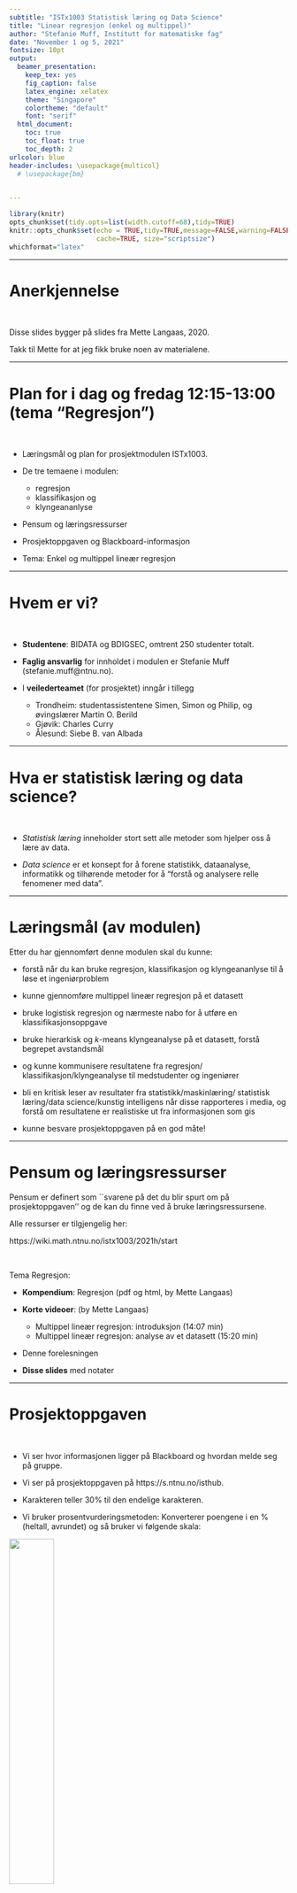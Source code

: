 ```yaml
---
subtitle: "ISTx1003 Statistisk læring og Data Science"
title: "Linear regresjon (enkel og multippel)"
author: "Stefanie Muff, Institutt for matematiske fag"
date: "November 1 og 5, 2021"
fontsize: 10pt
output:
  beamer_presentation:
    keep_tex: yes
    fig_caption: false
    latex_engine: xelatex
    theme: "Singapore"
    colortheme: "default"
    font: "serif"
  html_document:
    toc: true
    toc_float: true
    toc_depth: 2
urlcolor: blue
header-includes: \usepackage{multicol}
  # \usepackage{bm}
 

---
```


```r
library(knitr)
opts_chunk$set(tidy.opts=list(width.cutoff=68),tidy=TRUE)
knitr::opts_chunk$set(echo = TRUE,tidy=TRUE,message=FALSE,warning=FALSE,strip.white=TRUE,prompt=FALSE,
                      cache=TRUE, size="scriptsize")
whichformat="latex"
```

---

# Anerkjennelse

$~$

Disse slides bygger på slides fra Mette Langaas, 2020.


Takk til Mette for at jeg fikk bruke noen av materialene.

---

# Plan for i dag og fredag 12:15-13:00 (tema "Regresjon")

$~$

* Læringsmål og plan for prosjektmodulen ISTx1003.

* De tre temaene i modulen: 
  + regresjon 
  + klassifikasjon og
  + klyngeananlyse 

* Pensum og læringsressurser

* Prosjektoppgaven og Blackboard-informasjon

* Tema: Enkel og multippel lineær regresjon
 
 
---

# Hvem er vi?
 
$~$

* **Studentene**: BIDATA og BDIGSEC, omtrent 250 studenter totalt. 

* **Faglig ansvarlig** for innholdet i modulen er Stefanie Muff (stefanie.muff@ntnu.no).

* I **veilederteamet** (for prosjektet) inngår i tillegg
  * Trondheim: studentassistentene Simen, Simon og Philip, og
øvingslærer Martin O. Berild
  * Gjøvik: Charles Curry  
  * Ålesund: Siebe B. van Albada 
 
 
---

# Hva er statistisk læring og data science?

$~$

* _Statistisk læring_ inneholder stort sett alle metoder som hjelper oss å lære av data.

\vspace{2mm}

* _Data science_ er et konsept for å forene statistikk, dataanalyse, informatikk og tilhørende metoder for å "forstå og analysere relle fenomener med data".




---

# Læringsmål (av modulen)

Etter du har gjennomført denne modulen skal du kunne:

* forstå når du kan bruke regresjon, klassifikasjon og
klyngeananlyse til å løse et ingeniørproblem

* kunne gjennomføre multippel lineær regresjon på et
datasett

* bruke logistisk regresjon og nærmeste nabo for å utføre
en klassifikasjonsoppgave

* bruke hierarkisk og $k$-means klyngeanalyse på et
datasett, forstå begrepet avstandsmål

* og kunne kommunisere resultatene fra regresjon/
klassifikasjon/klyngeanalyse til medstudenter og
ingeniører

*  bli en kritisk leser av resultater fra statistikk/maskinlæring/
statistisk læring/data science/kunstig intelligens når disse
rapporteres i media, og forstå om resultatene er
realistiske ut fra informasjonen som gis

*  kunne besvare prosjektoppgaven på en god måte!  



---

# Pensum og læringsressurser

Pensum er definert som ``svarene på det du blir spurt om på
prosjektoppgaven'' og de kan du finne ved å bruke læringsressursene.


\vspace{2mm}
Alle ressurser er tilgjengelig her:

https://wiki.math.ntnu.no/istx1003/2021h/start

$~$

Tema Regresjon:

\vspace{2mm}

* **Kompendium**: Regresjon (pdf og html, by Mette Langaas)

* **Korte videoer**: (by Mette Langaas)
  * Multippel lineær regresjon: introduksjon (14:07 min)
  * Multippel lineær regresjon: analyse av et datasett (15:20 min)


* Denne forelesningen 

* **Disse slides** med notater


---

# Prosjektoppgaven

$~$

* Vi ser hvor informasjonen ligger på Blackboard og hvordan melde seg på gruppe.

\vspace{2mm}

* Vi ser på prosjektoppgaven på https://s.ntnu.no/isthub.

\vspace{2mm}

* Karakteren teller 30\% til den endelige karakteren.

\vspace{2mm}

* Vi bruker prosentvurderingsmetoden: Konverterer poengene i en \% (heltall, avrundet) og så bruker vi følgende skala:

\centering
![](prosent.png){width=40%}

---

# Veileding til prosjektoppgaven

$~$

Starter neste uke!

\vspace{2mm}

**Trondheim**: 11., 18. og 25. November, 12:15-14:00 i Sentralbygg S3.

**Ålesund**: Info kommer

**Gjøvik**: Info kommer

\vspace{2mm} 

**Digital veileding for alle:**

  * Forumet: https://mattelab.math.ntnu.no/, velg kategorien "ISTx100y Statistikk for bachelor ingeniør".
  
  * Veileding via _Whereby_ 
    * Man 15.11.\ og 22.11., 14:15-15:00 
    * Fre 19.11.\ og 26.11., 12:15-14:00  
    
    for alle campuser. Mer informasjon kommer her: https://wiki.math.ntnu.no/istx1003/2021h/start


--- 

# Læringsmål for regresjon

$~$

* Du kan lage en modell for å  forstå sammenhengen mellom en respons og
én eller flere forklaringsvariabler.

$~$

* Du kan lage en modell for å predikere en respons
fra en eller flere forklaringsvariabler.



---

 
# Regresjon -- motiverende eksempel 
\centering\tiny(Veiledet læring - vi kjenner responsen)

\vspace{2mm}

\flushleft
\normalsize


* Kropssfett er en viktig indikator for overvekt, men vanskelig å måle.

\vspace{2mm}
**Spørsmål:**  Hvilke faktorer tillater præsis estimering av kroppsfettet?  


\vspace{2mm}
Vi undersøker 243 mannlige deltakere. Kroppsfett (%), BMI og andre forklaringsvariabler ble målet. Kryssplott:


```r
library(dplyr)
library(ggplot2)
path <- "data/"
d.bodyfat <- read.table(paste(path,"bodyfat.clean.txt",sep=""),header=T)
d.bodyfat <- d.bodyfat[,c("bodyfat","age","gewicht","hoehe","bmi","neck","abdomen","hip")]
names(d.bodyfat) <- c("bodyfat","age","weight","height","bmi","neck","abdomen","hip")

par(mfrow=c(1,4))
plot(bodyfat ~ bmi,d.bodyfat,xlab="bmi", ylab="bodyfat (y)")
plot(bodyfat ~ age,d.bodyfat,xlab="age", ylab="bodyfat (y)")
plot(bodyfat ~ neck,d.bodyfat,xlab="neck", ylab="bodyfat (y)")
plot(bodyfat ~ hip,d.bodyfat,xlab="hip", ylab="bodyfat (y)")
```
 
---

For en model for funker god for prediksjon trenger vi _multippel linear regresjon_. Men vi begynner med _enkel linear regresjon_ (bare en forklaringsvariabel):
 

```r
ggplot(d.bodyfat,aes(x=bmi,y=bodyfat)) + geom_point() + theme_bw() + ylab("body fat (%)")
```

---
 
# Enkel linear regresjon

$~$

* En kontinuerlig respons variabel $Y$

* Bare _en forklaringsvariabel_ $x_1$ 

* Relasjon mellom $Y$ og $x_1$ er antatt å være _linear_. 

\vspace{6mm}
Hvis den lineare relasjonen mellom $Y$ og $x$ er perfekt, så gjelder
$$y_i = \beta_0 + \beta_1 x_{1i}\ $$
for alle $i$. Men..

---

Hvilken linje er best?

$~$

```r
ggplot(d.bodyfat,aes(x=bmi,y=bodyfat)) + geom_point() + theme_bw() + ylab("body fat (%)")  + 
  geom_abline(intercept = -25, slope = 1.7, color="red",   size=0.6) +
  geom_abline(intercept = -35, slope = 2.1, color="green",    size=0.6) +
geom_abline(intercept = -36, slope = 2.25, color="blue",    size=0.6) 
``` 
 
 
---

## Enkel linear regresjon

$~$

a) Kan vi tilpasse den "rette" linjen til dataene?

$~$

```r
set.seed(9670)
n <- 10
x <- rnorm(n)
y <- 4 - 2*x + rnorm(n,0,sd=1)
x[11]  <- -0.5
y[11] <- 6.2
dd <- 0.38
from_x <- c(x[11],x[11],x[11]+dd,x[11] + dd) 
from_y <- c(y[11],(4-2*x[11]),(4-2*x[11]),y[11])

to_x <- c(x[11],x[11] + dd,x[11]+ dd,x[11])
to_y <- c(4-2*x[11],4-2*x[11],y[11], y[11])

plot(x,y)
abline(c(4,-2),lwd=2)
polygon(from_x,from_y,to_x,to_y,col=2,lwd=2)
```



* $\hat{y}_i = \hat\beta_0 + \hat\beta_1x_{1i}$.
* $\hat{e}_i = \hat{y}_i - y$
* $\hat\beta_0$ og $\hat\beta_1$ velges slik at $$SSE = \sum_i \hat{e}_i^2$$ minimeres.

---


b) Kan vi tolke linja? Hvor sikkert er jeg på $\hat\beta_1$ og linja? Vi trenger antakelser, KI og hypothesetest.

$~$

c) Fremtidige presisjoner av predikert $y$ (kroppsfett)?

$~$

 


---

# Linear regresjon -- antakelser

$$Y_i = \underbrace{\beta_0 + \beta_1 x_{i1}}_{\hat{y}_i} + e_i$$
med $$e_i \sim \textsf{N}(0,\sigma^2) \ .$$

\centering 
![](regrAssumptions.jpg){width=70%}





---

## Do-it-yourself "by hand"

\vspace{6mm}

Her kan du finne de beste parametrene selv: 
\vspace{2mm}

Bruk denne lenken:
\vspace{2mm}

<https://gallery.shinyapps.io/simple_regression/>

---

# Multippel linear regresjon

Nesten det samme some enkel linear regresjon, vi bare summerer flere forklaringsvariabler:

$$Y_i = \beta_0 + \beta_1 x_{1i} + \beta_2 x_{2i} + \ldots + \beta_p x_{pi} + e_i \ , \quad e_i \sim\mathsf{N}(0,\sigma^2) \ .$$
$~$

For eksempel:

$$\text{bodyfat}_i = \beta_0 + \beta_1 \text{bmi}_i + \beta_2 \text{age}_i + e_i \ .$$

---

\centering
![](multippelRegGraph.png){width=70%}

--- 

# Regresjonsanalyse i fem steg
 

$~$

**Steg 1**: Bli kjent med dataene ved å se på oppsummeringsmål og ulike typer plott

**Steg 2**: Spesifiser en matematisk modell

**Steg 3**: Tilpass modellen

**Steg 4**: Presenter resultater fra den tilpassede modellen

**Steg 5**: Evaluer om modellen passer til dataene

$~$

Vi skal ikke snakke så mye om hvordan finne en god
modell, men om hvordan sammenligne to
modeller (med justert $R^2$) .

---

## Steg 1: Bli kjent med dataene

$~$

Vi kan for eksempel se på histogram og boxplot:

$~$

```r
library(MASS)
par(mfrow=c(2,2))
truehist(d.bodyfat$bodyfat,nbin=50,xlab="bodyfat",ylab="density")
boxplot(d.bodyfat$bodyfat,main="bodyfat")

truehist(d.bodyfat$bmi,nbin=50,xlab="bmi",ylab="density")
boxplot(d.bodyfat$bmi,main="bmi")
```

---

Ellers en _parplot_ med kryssplotter for alle forklaringsvariable(r) $(x_1,\ldots, x_p)$ og respons $y$:

$~$

```r
library(GGally)
 
ggpairs(d.bodyfat[,c("bodyfat","age","weight","height","bmi","neck","abdomen","hip")],aes(alpha = 0.5)) + theme_bw()
```

---

\scriptsize 

```r
summary(d.bodyfat)
```

$~$

\normalsize

I Python får du en oppsummering av datasettet (`df`) med `df.describe()`.


---

## Steg 2: Spesifiser modell

$~$

Nå må vi spesifisere en modell med å velge hvilke forklaringsvariabler vi vil bruke

$$ y \sim x_1 + x_2 + x_3 \ .$$

\vspace{2mm}

I Python er det

\vspace{2mm}

\centering

`formel='y ~ x1 + x2 + x3'`.

---

**Eksempel 1**:

$$\text{bodyfat} \sim \text{bmi} $$ 
hvis den matematiske modellen er 
$$\text{bodyfat}_i = \beta_0 + \beta_1 \text{BMI}_i + e_i \ , $$
Python: `formel='bodyfat ~ bmi'`.

$~$

**Eksempel 2**:

$$\text{bodyfat} \sim \text{bmi} + \text{age}$$ 
hvis den matematiske modellen er 
$$\text{bodyfat}_i = \beta_0 + \beta_1 \text{BMI}_i + \beta_2 \text{age}_i + e_i \ . $$

Python: `formel='bodyfat ~ bmi + age'`.

---

## Steg 3: Tilpass modellen

$~$

"Tilpasse" betyr: 

$~$

* Vi estimerer $\beta_0$, $\beta_1$, ... , og vi får estimater $\hat\beta_0$, $\hat\beta_1$,...

$~$

* I tillegg estimerer vi også $\sigma^2$.

---

## Steg 4: Resultat og tolkning av estimatene

$~$

![](ols_result.png){width=70%}

\vspace{20mm}

---

* Tilpasset regressjonslinie og 95% konfidensintervall for regressjonslinia (forventningsverdien $\text{E}(Y)$).

* 95% prediksjonsintervall for nye observasjoner (kroppsfett for nye personer; handtegnet).

![](ols_result_plot.png){width=70%}

---

## Steg 5: Passer modellen?

$~$

**Tukey-Anscome (TA) diagram**:

$~$

\centering
![](tukeyAnscombe1.png){width=60%}

\flushleft
Her vil man

* Ikke noe struktur
* Sentrering rundt 0 verdien

---

$~$

**Kvantil-kvantil plot**:

$~$

\centering
![](kvantilplot.png){width=60%}

\flushleft
Her vil man at observasjoner ligger mer og mindre på linja.

---

Hvordan ser det ut når en modell _ikke_ passer?


```r
d.hg <- read.table("data/Hg_urin.csv",header=T, sep=",")
d.hg <- d.hg[d.hg$mother==1,-c(3,4,9,10,11)]
names(d.hg) <- c("Hg_urin", "Hg_soil", "smoking","amalgam", "age", "fish")
r.lm <- lm(Hg_urin ~ Hg_soil + smoking + amalgam, d.hg)
```

```r
par(mfrow=c(1,2))
plot(r.lm$residuals ~ r.lm$fitted,main="TA plott",xlab="Predikert verdi",ylab="Residual")
qqnorm(r.lm$residuals,main="KK-plott",xlab = "Kvantiler i normalfordelingen", ylab="Kvantiler i residualene")
qqline(r.lm$residuals)
```

---

## Multippel linear regresjon

$~$

Gjenta samme analyse med to kovariabler  
(`formel='bodyfat ~ bmi + age'`):

$~$

![](ols_result_2.png){width=70%}

\vspace{20mm}

---

Med fem kovariabler:

![](ols_result_all.png){width=65%}

Hva betyr alt dette?

* `coef`: $\hat\beta_j$
* `std err`: $\hat\text{SE}(\hat\beta_j)$
* `t`: $\frac{\hat\beta_j-0}{\text{SE}(\hat\beta_j)}$
* `P>|t|`: $p$-verdi (obs! $p=0.000$ er _ikke_ mulig, det betyr egentlig $p<0.0005$)

---



## Hva betyr alt dette?

\vspace{2mm}

![](ols_result_all_coefs.png){width=70%}

\vspace{2mm}

Prediksjon:

\vspace{2mm}

$\hat{y}=$

\vspace{10mm}

Prediker bodyfat for en ny person med  
`bmi=25`, `age=50`, `weight=75`, `neck=40`, `abdomen=95`:

\vspace{2mm}



$\hat{y}=$   

$~$

= 21.88


<!-- ```{r,echo=FALSE,eval=TRUE,message=FALSE} -->
<!-- r.lm <- lm(bodyfat ~ bmi + age + weight  + neck + abdomen ,d.bodyfat) -->
<!-- x.new <- data.frame(bmi=25, age=50,weight=75, neck=40,abdomen=95) -->
<!-- predict(r.lm,newdata=x.new) -->
<!-- ``` -->

---

![](ols_result_all_coefs.png){width=70%}

\vspace{2mm}

* Hva betyr $\hat\beta_0$?

* Hva betyr $\hat\beta_{abdomen}=0.89$?


\vspace{20mm}

---

![](ols_result_all_coefs.png){width=70%}

\vspace{5mm}

* 95% konfidensintervall: Intervall vi har stor tro at den inneholder den sanne $\beta_j$.

* $[\hat\beta_j \pm \underbrace{t_{\alpha/2,df}}_{\approx 1.96}\cdot \text{SE}(\hat\beta_j)]$

\vspace{20mm}

---

![](ols_result_all_coefs.png){width=70%}

\vspace{5mm}

* $p$-verdier og hypotesetester

\vspace{20mm}

---

## Recap: Formell definisjon av $p$-verdien

$~$

**$p$-verdien** er sannsynligheten for det vi _har_ observert eller noe mer ekstremt, dersom $H_0$ er sant. 

\vspace{5mm}

 

```r
par(mfrow=c(1,2))

limit <- 3.5

zz1 <- qnorm(0.025)
zz2 <- qnorm(0.975)
zz3 <- qnorm(0.025)

cord.x1 <- c(-limit,seq(-limit,zz1,0.01),zz1)
cord.y1 <- c(0,dnorm(seq(-limit,zz1,0.01)),0)

cord.x2 <- c(zz2,seq(zz2,limit,0.01),3)
cord.y2 <- c(0,dnorm(seq(zz2,limit,0.01)),0)

curve(dnorm(x,0,1),-limit,limit,ylab="density",main="",xlab="z",cex.main=0.8)
title("p=0.05",line=0.8)
polygon(cord.x1,cord.y1,col='gray')
polygon(cord.x2,cord.y2,col='gray')
text(-3,0.05,labels="0.025")
text(3,0.05,labels="0.025")
abline(v=1.96,col=2,lty=2,lwd=2)
text(2.9,0.3,labels=expression(paste(tilde(z)," =1.96")))

zz1 <- qnorm(0.2)
zz2 <- qnorm(0.8)
zz3 <- qnorm(0.2)

cord.x1 <- c(-limit,seq(-limit,zz1,0.01),zz1)
cord.y1 <- c(0,dnorm(seq(-limit,zz1,0.01)),0)

cord.x2 <- c(zz2,seq(zz2,limit,0.01),3)
cord.y2 <- c(0,dnorm(seq(zz2,limit,0.01)),0)

curve(dnorm(x,0,1),-limit,limit,ylab="density",main="",xlab="z",cex.main=0.7)
title("p=0.40",line=0.8)
polygon(cord.x1,cord.y1,col='gray')
polygon(cord.x2,cord.y2,col='gray')
text(-2.5,0.08,labels="0.2")
text(2.5,0.08,labels="0.2")
abline(v=-0.84,col=2,lty=2,lwd=2)
text(-2,0.3,labels=expression(paste(tilde(z)," =-0.84")))
```

---

## $R^2$ og justert $R^2$

$~$

![](ols_result_all_header.png){width=70%}

$$R^2 = \frac{\text{TSS}-\text{SSE}}{\text{TSS}}= 1-\frac{\text{SSE}}{\text{TSS}}=1-\frac{\sum_{i=1}^n(y_i-\hat{y}_i)^2}{\sum_{i=1}^n(y_i-\bar{y}_i)^2}, $$ 

med $$\text{TSS} = \sum_{i=1}^n (y_i - \bar{y})^2$$ som måler den totale variabiliteten i $(y_1,\ldots , y_n)$. 

\vspace{2mm}

---

Problemet med $R^2$: Verdien blir alltid større når flere variabler er lagt til.

$~$

For modellvalg bruker vi derfor en justert versjon:

$$R^2_{adj} = 1-(1-R^2 )\frac{n-1}{n-m-1}$$

---

## TA og kvantil-kvantil plot

$~$

$~$

![](ta2.png){width=47%}
![](qq2.png){width=42%}

<!-- ```{r eval=TRUE,echo=FALSE,fig.width=9, fig.height=5,fig.align = "center",out.width='90%'} -->
<!-- r.lm <- lm(bodyfat ~ bmi + age + weight  + neck + abdomen,d.bodyfat) -->
<!-- par(mfrow=(c(1,2))) -->
<!-- plot(r.lm$residuals~ r.lm$fitted,ylab="Residuals",xlab="Predikert verdi",main="Tukey-Anscombe plot",col="blue") -->
<!-- abline(h=0,lty=2) -->
<!-- qqnorm(r.lm$residuals,main="Kvantil-kvantil plot") -->
<!-- qqline(r.lm$residuals) -->
<!-- ``` -->

---

## Binære forklaringsvariabler

$~$

Den enkleste modellen er

$$y_i = \beta_0 + \beta_1 x_{1i} + e_i \ .$$
$~$

Hva betyr det når $x_{1i}$ er enten 0 eller 1 (binær)? 

$$
\begin{array}{ll}
 \beta_0  + e_i \quad &\text{ hvis  } x_{1i}=0  \ , \\
 \beta_0 + \beta_1 + e_i \quad &\text{ hvis  } x_{1i} =1  \ .\\
\end{array}
$$

--- 

## Eksempel: Studie om kvikksølv (Hg)

$~$

Modell:

 
$$
\log(Hg_{urin})_i  = \beta_0 +  \beta_1 \cdot x_{1i} +  \beta_2\cdot x_{2i} + \beta_3 \cdot x_{3i} + e_i \ ,
$$
$~$


Med 

* $\log(Hg_{urin})$: log konsentrasjon av Hg i urin
* $x_{1}$ binær variabel som er 1 hvis person røyker, ellers 0
* $x_{2}$ antall amalgam fillinger i tennene
* $x_{3}$ antall fiskemåltider per måned.

---

## Interpretasjon av regresjon med binær variabel

$~$

![](binaer_variabel.png){width=80%}

$~$

Modell for røyker:

\vspace{15mm}

Modell for ikke-røyker:


---

## Kategoriske forklaringsvariabler

$~$

* Vi gjør ting enda mer fleksibel (eller komplisert!) når vi også tillater kategoriske forklaringsvariabler. 

\vspace{2mm}

* Eksempel med 3 kategorier: Bil dataset med $y$=bensinforbruk og forklaringsvariabler `vekt` og `origin`$\in \{\text{American,European,Japanese}\}$. 

\centering

\vspace{4mm}

`formel='mpg ~  vekt + origin'`

```r
library(ISLR)
d.car<- subset(Auto,select=-name)
d.car[,"origin"] <- ifelse(d.car[,"origin"]==1,"American",ifelse(d.car[,"origin"]==2,"European","Japanese"))
write.table(d.car,file="data/Auto.csv",sep=",",quote=FALSE,row.names=F)
```

\flushleft

\vspace{4mm}

* Idé: dummy-variabel koding -- kalles _one-hot koding_ i maskinlæring.

  + $x_{2i}=0$ og $x_{3i}=0$ hvis `origin` er "American"
  + $x_{2i}=1$ og $x_{3i}=0$ hvis `origin` er "European"
  + $x_{2i}=0$ og $x_{3i}=1$ hvis `origin` er "Japanese"
  
\vspace{4mm}  
  
Modellen: $y_i = \beta_0 + \beta_1 x_{1i} + \beta_2 x_{2i} + \beta_3 x_{3i} + e_i$

---

![](kategorisk_variabel.png)

\vspace{2mm}

Så hva er modellene for de tre opprinnelsene (`origin`) av bilene?

---

# Videre denne uken

$~$

* Se på videoene om multippel linear regresjon (hvis du ikke har allerede gjort det).

$~$

* Se på videoene om klassifikasjon.

$~$

* Les i kompendiet.

$~$

* Begynn å jobbe med prosjektoppgaven -- problem 1.

$~$

* Se her for mer informasjon: https://wiki.math.ntnu.no/istx1003/2021h/start
